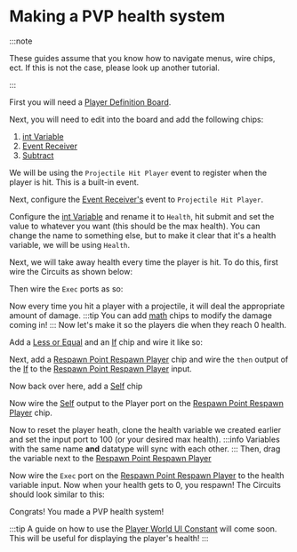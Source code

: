 # Making a PVP health system
:::note

These guides assume that you know how to navigate menus, wire chips, ect.
If this is not the case, please look up another tutorial.

:::

First you will need a [Player Definition Board](/docs/chips/4c9e7840-0721-4d1c-b334-167f79d3bf40).

Next, you will need to edit into the board and add the following chips:
1. [int Variable](/docs/chips/33224907-68ff-4102-802e-7c3eed481d37)
1. [Event Receiver](/docs/chips/8b533ccb-643a-491d-982c-94417ce99954)
1. [Subtract](/docs/chips/1fbb364c-1af0-44bb-a82b-905caeb6819a)

We will be using the `Projectile Hit Player` event to register when the player is hit. This is a built-in event.

Next, configure the [Event Receiver's](/docs/chips/8b533ccb-643a-491d-982c-94417ce99954) event to `Projectile Hit Player`.

<GuideMedia fileName="6IH4e3j.png" fileType="image" />

Configure the [int Variable](/docs/chips/33224907-68ff-4102-802e-7c3eed481d37) and rename it to `Health`, hit submit and set the value to whatever you want (this should be the max health).
You can change the name to something else, but to make it clear that it's a health variable, we will be using `Health`.

Next, we will take away health every time the player is hit.
To do this, first wire the Circuits as shown below:

<GuideMedia fileName="q7bybgD.png" fileType="image" />

Then wire the `Exec` ports as so:

<GuideMedia fileName="cIqCEIp.png" fileType="image" />

Now every time you hit a player with a projectile, it will deal the appropriate amount of damage.
:::tip
You can add [math](/docs/tags/math) chips to modify the damage coming in!
:::
Now let's make it so the players die when they reach 0 health.

Add a [Less or Equal](/docs/chips/a027073f-9189-457f-a53d-8562e8829daf) and an [If](/docs/chips/7adc6ab1-fcab-4746-aec6-006352e29cdc) chip
and wire it like so:

<GuideMedia fileName="R8Zjxpz.png" fileType="image" />

Next, add a [Respawn Point Respawn Player](/docs/chips/350cda38-d7c5-4319-bb15-a06f49bbb0b9) chip and wire the `then` output of the [If](/docs/chips/7adc6ab1-fcab-4746-aec6-006352e29cdc) to the [Respawn Point Respawn Player](/docs/chips/350cda38-d7c5-4319-bb15-a06f49bbb0b9) input.

<GuideMedia fileName="n52PZpm.png" fileType="image" />

Now back over here, add a [Self](/docs/chips/3d7d40d6-885a-4fa5-bbaa-b19057291ddb) chip

<GuideMedia fileName="bwpqaWT.png" fileType="image" />

Now wire the [Self](/docs/chips/3d7d40d6-885a-4fa5-bbaa-b19057291ddb) output to the Player port on the [Respawn Point Respawn Player](/docs/chips/350cda38-d7c5-4319-bb15-a06f49bbb0b9) chip.

Now to reset the player heath, clone the health variable we created earlier and set the input port to 100 (or your desired max health).
:::info
Variables with the same name **and** datatype will sync with each other.
:::
Then, drag the variable next to the [Respawn Point Respawn Player](/docs/chips/350cda38-d7c5-4319-bb15-a06f49bbb0b9)


Now wire the `Exec` port on the [Respawn Point Respawn Player](/docs/chips/350cda38-d7c5-4319-bb15-a06f49bbb0b9) to the health variable input.
Now when your health gets to 0, you respawn!
The Circuits should look similar to this:

<GuideMedia fileName="qGxq7dm.png" fileType="image" />

Congrats! You made a PVP health system!

:::tip
A guide on how to use the [Player World UI Constant](/docs/chips/ff2d1f81-d76c-456f-acf0-af1861822681) will come soon.
This will be useful for displaying the player's health!
:::
